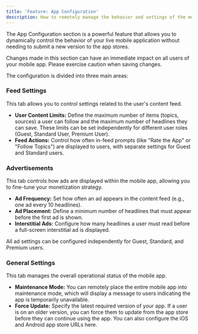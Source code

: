 ```yaml
---
title: 'Feature: App Configuration'
description: How to remotely manage the behavior and settings of the mobile application.
---
```



The App Configuration section is a powerful feature that allows you to dynamically control the behavior of your live mobile application without needing to submit a new version to the app stores.

<Aside type="caution">
Changes made in this section can have an immediate impact on all users of your mobile app. Please exercise caution when saving changes.
</Aside>

The configuration is divided into three main areas:

### Feed Settings

This tab allows you to control settings related to the user's content feed.

-   **User Content Limits:** Define the maximum number of items (topics, sources) a user can follow and the maximum number of headlines they can save. These limits can be set independently for different user roles (Guest, Standard User, Premium User).
-   **Feed Actions:** Control how often in-feed prompts (like "Rate the App" or "Follow Topics") are displayed to users, with separate settings for Guest and Standard users.

### Advertisements

This tab controls how ads are displayed within the mobile app, allowing you to fine-tune your monetization strategy.

-   **Ad Frequency:** Set how often an ad appears in the content feed (e.g., one ad every 10 headlines).
-   **Ad Placement:** Define a minimum number of headlines that must appear before the first ad is shown.
-   **Interstitial Ads:** Configure how many headlines a user must read before a full-screen interstitial ad is displayed.

All ad settings can be configured independently for Guest, Standard, and Premium users.

### General Settings

This tab manages the overall operational status of the mobile app.

-   **Maintenance Mode:** You can remotely place the entire mobile app into maintenance mode, which will display a message to users indicating the app is temporarily unavailable.
-   **Force Update:** Specify the latest required version of your app. If a user is on an older version, you can force them to update from the app store before they can continue using the app. You can also configure the iOS and Android app store URLs here.
